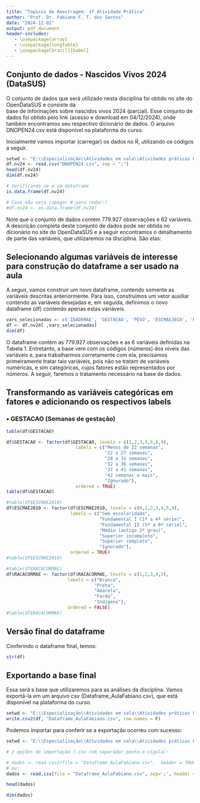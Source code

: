 ```yaml
---
title: "Tópicos de Amostragem: 1ª Atividade Prática"
author: "Prof. Dr. Fabiano F. T. dos Santos"
date: "2024-12-02"
output: pdf_document
header-includes:
   - \usepackage{array}
   - \usepackage{longtable}
   - \usepackage[brazil]{babel}
---
```


## Conjunto de dados - Nascidos Vivos 2024 (DataSUS)

O conjunto de dados que será utilizado nesta disciplina foi obtido no site do OpenDataSUS e consiste da   
base de informações sobre nascidos vivos 2024 (parcial). Esse conjunto de dados foi obtido pelo link 
\texttt{https://opendatasus.saude.gov.br/dataset/sistema-de-informacao-sobre-nascidos-vivos-sinasc} (acesso e download em 04/12/2024), onde também encontramos seu respectivo dicionário de dados. O arquivo DNOPEN24.csv está disponível na plataforma do curso.

\vspace{0.5cm}

Inicialmente vamos importar (carregar) os dados no R, utilizando os códigos a seguir.  

\vspace{0.2cm}

```r
setwd <- "E:\\Especialização\\Atividades em sala\\Atividades práticas Fabiano"
df.nv24 <- read.csv("DNOPEN24.csv", sep = ";")
head(df.nv24)
dim(df.nv24)
```

\vspace{0.2cm}

```r
# Verificando se é um dataframe
is.data.frame(df.nv24)

# Caso não seja (apagar # para rodar:)
#df.nv24 <- as.data.frame(df.nv24)
```

\vspace{0.2cm}

Note que o conjunto de dados contém 779.927 observações e 62 variáveis. A descrição completa deste conjunto de dados pode ser obtida no dicionário no site do OpenDataSUS e a seguir encontramos o detalhamento de parte das variáveis, que utilizaremos na disciplina. São elas:

\vspace{0.2cm}

\begin{center}
    \begin{longtable}{l|l|l}
        \caption{Variáveis do conjunto de dados}\\
        \hline
        \textbf{Nome da variável} & \textbf{Descrição} & \textbf{Níveis} \\
        \hline
        \endfirsthead
        \multicolumn{3}{c}%
        {\tablename\ \thetable\ -- \textit{Continuação da tabela}} \\
        \hline
        \textbf{Nome da variável} & \textbf{Descrição} & \textbf{Níveis}\\
        \hline
        \endhead
        \hline \multicolumn{3}{r}{\textit{Continua na próxima página}} \\
        \endfoot
        \hline \multicolumn{3}{r}{\textit{Fim da tabela}} \\
        \endlastfoot
  \hline
     LOCNASC       &  Local de ocorrência do nascimento                     &  1: Hospital \\
                   &                                                        &  2: Outro Estab Saúde \\
                   &                                                        &  3: Domicílio \\
                   &                                                        &  4: Aldeia Indígena  \\                   
                   &                                                        &  5: Outros \\
                   &                                                        &  9: Ignorado \\
  \hline
     IDADEMAE      &  Idade da mãe em anos                                  & \\                    
  \hline
     ESTCIVMAE     &  Estado civil da mãe                                   &  1: Solteira \\
                   &                                                        &  2: Casada \\
                   &                                                        &  3: Viúva \\
                   &                                                        &  4: Separada judicialmente \\
                   &                                                        &  5: União consensual \\
                   &                                                        &  9: Ignorado \\
  \hline
     QTDFILVIVO    &  Número de filhos vivos                                &  \\
  \hline
     QTDFILMORT    &  Número de filhos mortos                               &  \\
  \hline
     GESTACAO      &  Semanas de gestação, conforme classificação           &  1: Menos de 22 semanas \\
                   &                                                        &  2: 22 a 27 semanas \\
                   &                                                        &  3: 28 a 31 semanas \\
                   &                                                        &  4: 32 a 36 semanas \\
                   &                                                        &  5: 37 a 41 semanas \\
                   &                                                        &  6: 42 semanas e mais \\
                   &                                                        &  9: Ignorado \\
  \hline
     GRAVIDEZ      &  Tipo de gravidez, conforme classificação              &  1: Única \\
                   &                                                        &  2: Dupla \\
                   &                                                        &  3: Tripla e mais \\
                   &                                                        &  9: Ignorado \\
  \hline
     PARTO         &  Tipo de parto                                         &  1: Vaginal \\
                   &                                                        &  2: Cesáreo \\
                   &                                                        &  9: Ignorado \\
  \hline
     CONSULTAS     &  Número de consultas pré-natal, conforme classificação &  1: Nenhuma \\
                   &                                                        &  2: de 1 a 3 \\
                   &                                                        &  3: de 4 a 6 \\
                   &                                                        &  4: 7 e mais \\
                   &                                                        &  9: Ignorado \\
  \hline
     DTNASC        &  Data do nascimento, no formato ddmmaaaa               &  \\
  \hline
     SEXO          &  Sexo                                                  &  0: Ignorado, não informado \\
                   &                                                        &  1: Masculino \\
                   &                                                        &  2: Feminino \\
  \hline
     APGAR1        &  Apgar no primeiro minuto, 00 a 10                     &  \\
  \hline
     APGAR5        &  Apgar no quinto minuto, 00 a 10                       &  \\
  \hline
     RACACOR       &  Raça/cor                                              &  1: Branca \\
                   &                                                        &  2: Preta \\
                   &                                                        &  3: Amarela \\
                   &                                                        &  4: Parda \\
                   &                                                        &  5: Indígena \\
  \hline
     PESO          &  Peso ao nascer, em gramas                             &  \\

  \hline
     IDANOMAL      &  Anomalia congênita                                    &  1: Sim \\
                   &                                                        &  2: Não \\
                   &                                                        &  9: Ignorado \\
  \hline
     CODUFNATU     &  Código da UF de naturalidade da mãe                   &  Tabela do IBGE* \\
  \hline
     ESCMAE2010    &  Escolaridade da mãe - 2010                            &  0: Sem escolaridade \\
                   &                                                        &  1: Fundamental I (1ª a 4ª série)\\
                   &                                                        &  2: Fundamental II (5ª a 8ª série) \\
                   &                                                        &  3: Médio (antigo 2º Grau) \\
                   &                                                        &  4: Superior incompleto \\
                   &                                                        &  5: Superior completo \\
                   &                                                        &  9: Ignorado \\
  \hline
     RACACORMAE    &  Raça/cor da mãe                                       &  1: Branca \\
                   &                                                        &  2: Preta \\
                   &                                                        &  3: Amarela \\
                   &                                                        &  4: Parda \\
                   &                                                        &  5: Indígena \\
  \hline
     QTDGESTANT    &  Número de gestações anteriores                        &  \\
  \hline
     QTDPARTNOR    &  Número de partos vaginais                             &  \\
  \hline
     QTDPARTCES    &  Número de partos cesáreos                             &  \\
  \hline
     IDADEPAI      &  Idade do pai, em anos                                 &  \\
  \hline
     SEMANAGESTAC  &  Número de semanas de gestação                         &  \\
  \hline
     CONSPRENAT    &  Número de consultas pré-natal                         &  \\
  \hline
     STTRABPART    &  Trabalho de parto induzido?                           &  1: Sim \\
                   &                                                        &  2: Não \\
                   &                                                        &  3: Não se aplica \\
                   &                                                        &  9: Ignorado \\
  \hline
     STCESPARTO    &  Cesárea ocorreu antes do trabalho de parto iniciar?   &  1: Sim \\
                   &                                                        &  2: Não \\
                   &                                                        &  3: Não se aplica \\
                   &                                                        &  9: Ignorado \\
  \hline
     TPNASCASSI    &  Nascimento foi assistido por?                         &  1: Médico \\
                   &                                                        &  2: Enfermeira/obstetriz \\
                   &                                                        &  3: Parteira \\
                   &                                                        &  4: Outros \\
                   &                                                        &  9: Ignorado \\
\hline
    \end{longtable}
    \footnotesize{* A tabela de códigos UF do IBGE pode ser encontrada em https://www.ibge.gov.br/explica/codigos-dos-municipios.php}
\end{center}

\vspace{0.5cm}

## Selecionando algumas variáveis de interesse para construção do dataframe a ser usado na aula

A seguir, vamos construir um novo dataframe, contendo somente as variáveis descritas anteriormente. Para isso, construimos um vetor auxiliar contendo as variáveis desejadas e, em seguida, definimos o novo dataframe (df) contendo apenas estas variáveis.

\newpage

```r
vars_selecionadas <- c('IDADEMAE', 'GESTACAO', 'PESO', 'ESCMAE2010', 'RACACORMAE', 'CONSPRENAT')
df <- df.nv24[ ,vars_selecionadas]
dim(df) 
```

\vspace{0.2cm}

O dataframe \texttt{df} contém as 779.927 observações e as 6 variáveis definidas na Tabela 1. Entretanto, a base vem com os códigos (números) dos níveis das variáveis e, para trabalharmos corretamente com ela, precisamos primeiramente tratar tais variáveis, pois não se tratam de variáveis numéricas, e sim categóricas, cujos fatores estão representados por números. A seguir, faremos o tratamento necessário na base de dados.


## Transformando as variáveis categóricas em fatores e adicionando os respectivos labels

\vspace{0.5cm}

### $\bullet$ GESTACAO (Semanas de gestação)
```r
table(df$GESTACAO)

df$GESTACAO <- factor(df$GESTACAO, levels = c(1,2,3,4,5,6,9), 
                          labels = c("Menos de 22 semanas",
                                     "22 a 27 semanas",
                                     "28 a 31 semanas",
                                     "32 a 36 semanas",
                                     "37 a 41 semanas",
                                     "42 semanas e mais",
                                     "Ignorado"),
                          ordered = TRUE)
table(df$GESTACAO)
```

\vspace{0.75cm}

```r
#table(df$ESCMAE2010)
df$ESCMAE2010 <- factor(df$ESCMAE2010, levels = c(0,1,2,3,4,5,9),
                        labels = c("Sem escolaridade",
                                   "Fundamental I (1ª a 4ª série)",
                                   "Fundamental II (5ª a 8ª série)",
                                   "Médio (antigo 2º grau)",
                                   "Superior incompleto",
                                   "Superior completo",
                                   "Ignorado"),
                        ordered = TRUE)
#table(df$ESCMAE2010)
```


```r
#table(df$RACACORMAE)
df$RACACORMAE <- factor(df$RACACORMAE, levels = c(1,2,3,4,5),
                       labels = c("Branca",
                                 "Preta",
                                 "Amarela",
                                 "Parda",
                                 "Indígena"),
                       ordered = FALSE)
#table(df$RACACORMAE)
```

\vspace{2cm}


## Versão final do dataframe

\vspace{0.5cm}

Conferindo o dataframe final, temos:
```r
str(df)
```

\vspace{1cm}

## Exportando a base final

\vspace{0.5cm}

Essa será a base que utilizaremos para as análises da disciplina. Vamos exportá-la em um arquivo csv (Dataframe_AulaFabiano.csv), que está disponível na plataforma do curso.

\vspace{0.5cm}

```r
setwd <- "E:\\Especialização\\Atividades em sala\\Atividades práticas Fabiano"
write.csv2(df, "Dataframe_AulaFabiano.csv", row.names = F)
```

\vspace{1cm}

Podemos importar para conferir se a exportação ocorreu com sucesso:

\vspace{0.5cm}

```r
setwd <- "E:\\Especialização\\Atividades em sala\\Atividades práticas Fabiano"

# 2 opções de importação (.csv com separador ponto-e-vígula):

# dados <- read.csv2(file = "Dataframe_AulaFabiano.csv",  header = TRUE)
# ou:
dados <- read.csv(file = "Dataframe_AulaFabiano.csv", sep=';', header = TRUE)

head(dados)

dim(dados)
```





